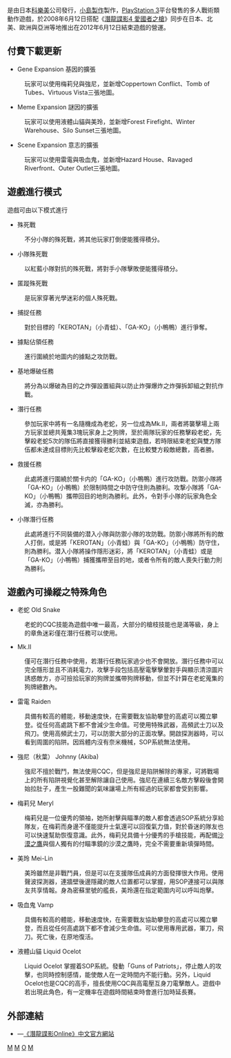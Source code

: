 {{NoteTA
|G1=Games
}}
{{Infobox VG
|title= 潛龍諜影Online
|japanese= メタルギアオンライン
|english= Metal Gear Online
|image= 
|caption= 
|series= [[潛龍諜影系列|潛龍諜影系列]]
|developer= [[小島製作|小島製作]]
|publisher=  [[科樂美|科樂美]]
|distributor= 
|designer= [[松花賢知|松花賢知]]
|engine= 
|released= 2008年6月12日
|genre= [[隱蔽類遊戲|隱蔽類遊戲]]
|modes= [[多人遊戲|多人遊戲]]
|platforms= [[PlayStation_3|PlayStation 3]]
}}
{{Vgname|潛龍諜影Online|ja=メタルギアオンライン|en=Metal Gear Online}}是由日本[[科樂美|科樂美]]公司發行，[[小島製作|小島製作]]製作，[[PlayStation_3|PlayStation 3]]平台發售的多人戰術類動作遊戲，於2008年6月12日搭配《[[潛龍諜影4_愛國者之槍|潛龍諜影4 愛國者之槍]]》同步在日本、北美、歐洲與亞洲等地推出在2012年6月12日結束遊戲的營運。

==付費下載更新==
*Gene Expansion 基因的擴張
:玩家可以使用梅莉兒與強尼，並新增Coppertown Conflict、Tomb of Tubes、Virtuous Vista三張地圖。
*Meme Expansion 謎因的擴張
:玩家可以使用液體山貓與美玲，並新增Forest Firefight、Winter Warehouse、Silo Sunset三張地圖。
*Scene Expansion 意志的擴張
:玩家可以使用雷電與吸血鬼，並新增Hazard House、Ravaged Riverfront、Outer Outlet三張地圖。

==遊戲進行模式==
遊戲可由以下模式進行
*殊死戰
:不分小隊的殊死戰，將其他玩家打倒便能獲得積分。
*小隊殊死戰
:以紅藍小隊對抗的殊死戰，將對手小隊擊敗便能獲得積分。
*匿蹤殊死戰
:是玩家穿著光學迷彩的個人殊死戰。
*捕捉任務
:對於目標的「KEROTAN」（小青蛙）、「GA-KO」（小鴨鴨）進行爭奪。
*據點佔領任務
:進行圍繞於地圖内的據點之攻防戰。
*基地爆破任務
:將分為以爆破為目的之炸彈設置組與以防止炸彈爆炸之炸彈拆卸組之對抗作戰。
*潛行任務
:參加玩家中將有一名隨機成為老蛇，另一位成為Mk.Ⅱ，兩者將襲擊場上兩方玩家並總共蒐集3塊玩家身上之狗牌，至於兩隊玩家的任務擊殺老蛇，先擊殺老蛇5次的隊伍將直接獲得勝利並結束遊戲，若時限結束老蛇與雙方隊伍都未達成目標則先比較擊殺老蛇次數，在比較雙方殺敵總數，高者勝。
*救援任務
:此處將進行圍繞於關卡内的「GA-KO」（小鴨鴨）進行攻防戰。防禦小隊將「GA-KO」（小鴨鴨）於限制時間之中防守住則為勝利。攻撃小隊將「GA-KO」（小鴨鴨）攜帶回目的地則為勝利。此外，令對手小隊的玩家角色全滅，亦為勝利。
*小隊潛行任務
:此處將進行不同裝備的潜入小隊與防禦小隊的攻防戰。防禦小隊將所有的敵人打倒，或是將「KEROTAN」（小青蛙）與「GA-KO」（小鴨鴨）防守住，則為勝利。潜入小隊將操作隱形迷彩，將「KEROTAN」（小青蛙）或是「GA-KO」（小鴨鴨）捕獲攜帶至目的地，或者令所有的敵人喪失行動力則為勝利。

==遊戲內可操縱之特殊角色==
*老蛇 Old Snake
:老蛇的CQC技能為遊戲中唯一最高，大部分的槍枝技能也是滿等級，身上的章魚迷彩僅在潛行任務可以使用。
*Mk.Ⅱ
:僅可在潛行任務中使用，若潛行任務玩家過少也不會開放。潛行任務中可以完全隱形並且不消耗電力，攻擊手段包括高壓電擊擊暈對手與顯示清涼圖片誘惑敵方，亦可撿拾玩家的狗牌並攜帶狗牌移動，但並不計算在老蛇蒐集的狗牌總數內。
*雷電 Raiden
:具備有較高的體能，移動速度快，在需要戰友協助攀登的高處可以獨立攀登。從任何高處跳下都不會減少生命值。可使用特殊武器，高頻武士刀以及飛刀。使用高頻武士刀，可以防禦大部分的正面攻擊。開啟探測器時，可以看到周圍的陷阱。因爲體内沒有奈米機械，SOP系統無法使用。
*強尼（秋葉） Johnny (Akiba)
:強尼不擅於戰鬥，無法使用CQC，但是強尼是陷阱解除的專家，可將戰場上的所有陷阱視覺化甚至解除讓自己使用。強尼在連續三名敵方擊殺後會開始拉肚子，產生一股難聞的氣味讓場上所有經過的玩家都會受到影響。
*梅莉兒 Meryl
:梅莉兒是一位優秀的領袖，她所射擊與瞄準的敵人都會透過SOP系統分享給隊友，在梅莉而身邊不僅能提升士氣還可以回復氣力值，對於昏迷的隊友也可以快速幫助恢復意識。此外，梅莉兒具備十分優秀的手槍技能，再配備[[沙漠之鷹手槍|沙漠之鷹]]與個人獨有的付瞄準鏡的沙漠之鷹時，完全不需要重新填彈時間。
*美玲 Mei-Lin
:美玲雖然是非戰鬥員，但是可以在支援隊伍成員的方面發揮很大作用。使用聲波探測器，連牆壁後邊隱藏的敵人位置都可以掌握，用SOP連接可以與隊友共享情報。身為密蘇里號的艦長，美玲還在指定範圍内可以呼叫炮擊。
*吸血鬼 Vamp
:具備有較高的體能，移動速度快，在需要戰友協助攀登的高處可以獨立攀登，而且從任何高處跳下都不會減少生命值。可以使用專用武器，軍刀，飛刀。死亡後，在原地復活。
*液體山貓 Liquid Ocelot
:Liquid Ocelot 掌握着SOP系統。發動「Guns of Patriots」，停止敵人的攻擊，也同時控制感情，能使敵人在一定時間内不能行動。另外，Liquid Ocelot也是CQC的高手，擅長使用CQC與高電壓互身刀電擊敵人。遊戲中若出現此角色，有一定機率在遊戲時間結束時會進行加時延長賽。

== 外部連結 ==
* {{zh icon}}—[http://www.konami.jp/mgo/hk/hd/index.php 《潛龍諜影Online》中文官方網站] {{Wayback|url=http://www.konami.jp/mgo/hk/hd/index.php |date=20150905165521 }}

{{Metal Gear}}

[[Category:動作遊戲|M]]
[[Category:PlayStation_3游戏|M]]
[[Category:潛龍諜影系列電子遊戲|O]]
[[Category:多人在線遊戲|M]]